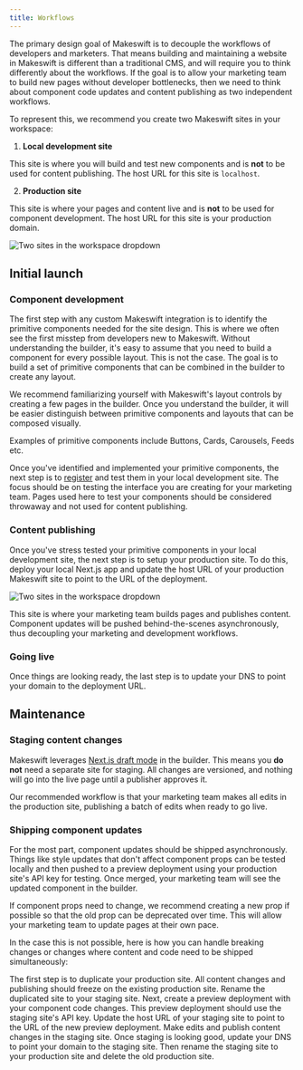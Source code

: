 ```yaml
---
title: Workflows
---
```


The primary design goal of Makeswift is to decouple the workflows of developers and marketers. That means building and maintaining a website in Makeswift is different than a traditional CMS, and will require you to think differently about the workflows. If the goal is to allow your marketing team to build new pages without developer bottlenecks, then we need to think about component code updates and content publishing as two independent workflows.

To represent this, we recommend you create two Makeswift sites in your workspace:

1. **Local development site**

This site is where you will build and test new components and is **not** to be used for content publishing. The host URL for this site is `localhost`.

2. **Production site**

This site is where your pages and content live and is **not** to be used for component development. The host URL for this site is your production domain.

<Frame caption="Your workspace dropdown should look something like this">
  <img
    src="/images/workflows-workspace.png"
    alt="Two sites in the workspace dropdown"
  />
</Frame>

## Initial launch

### Component development

The first step with any custom Makeswift integration is to identify the primitive components needed for the site design. This is where we often see the first misstep from developers new to Makeswift. Without understanding the builder, it's easy to assume that you need to build a component for every possible layout. This is not the case. The goal is to build a set of primitive components that can be combined in the builder to create any layout.

We recommend familiarizing yourself with Makeswift's layout controls by creating a few pages in the builder. Once you understand the builder, it will be easier distinguish between primitive components and layouts that can be composed visually.

<Info>
  Examples of primitive components include Buttons, Cards, Carousels, Feeds etc.
</Info>

Once you've identified and implemented your primitive components, the next step is to [register](/reference/runtime/register-component) and test them in your local development site. The focus should be on testing the interface you are creating for your marketing team. Pages used here to test your components should be considered throwaway and not used for content publishing.

### Content publishing

Once you've stress tested your primitive components in your local development site, the next step is to setup your production site. To do this, deploy your local Next.js app and update the host URL of your production Makeswift site to point to the URL of the deployment.

<Frame>
  <img
    src="/images/workflows-production-host.png"
    alt="Two sites in the workspace dropdown"
  />
</Frame>

This site is where your marketing team builds pages and publishes content. Component updates will be pushed behind-the-scenes asynchronously, thus decoupling your marketing and development workflows.

### Going live

Once things are looking ready, the last step is to update your DNS to point your domain to the deployment URL.

## Maintenance

### Staging content changes

Makeswift leverages [Next.js draft mode](https://nextjs.org/docs/app/building-your-application/configuring/draft-mode) in the builder. This means you **do not** need a separate site for staging. All changes are versioned, and nothing will go into the live page until a publisher approves it.

Our recommended workflow is that your marketing team makes all edits in the production site, publishing a batch of edits when ready to go live.

### Shipping component updates

For the most part, component updates should be shipped asynchronously. Things like style updates that don't affect component props can be tested locally and then pushed to a preview deployment using your production site's API key for testing. Once merged, your marketing team will see the updated component in the builder.

If component props need to change, we recommend creating a new prop if possible so that the old prop can be deprecated over time. This will allow your marketing team to update pages at their own pace.

In the case this is not possible, here is how you can handle breaking changes or changes where content and code need to be shipped simultaneously:

<Steps>
  <Step title="Duplicate your site">
    The first step is to duplicate your production site. All content changes and
    publishing should freeze on the existing production site. Rename the
    duplicated site to your staging site.
  </Step>
  <Step title="Create a preview deployment">
    Next, create a preview deployment with your component code changes. This
    preview deployment should use the staging site's API key.
  </Step>
  <Step title="Update the host URL">
    Update the host URL of your staging site to point to the URL of the new
    preview deployment.
  </Step>
  <Step title="Publish changes to staging">
    Make edits and publish content changes in the staging site.
  </Step>
  <Step title="Promote staging">
    Once staging is looking good, update your DNS to point your domain to the
    staging site. Then rename the staging site to your production site and
    delete the old production site.
  </Step>
</Steps>
